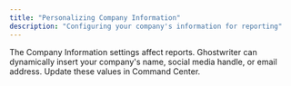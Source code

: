 ```yaml
---
title: "Personalizing Company Information"
description: "Configuring your company's information for reporting"
---
```


The Company Information settings affect reports. Ghostwriter can dynamically insert your company's name, social media handle, or email address. Update these values in Command Center.

<Frame>
  <img src="/images/configuring-global-settings/image-1.avif" alt=""/>
</Frame>
